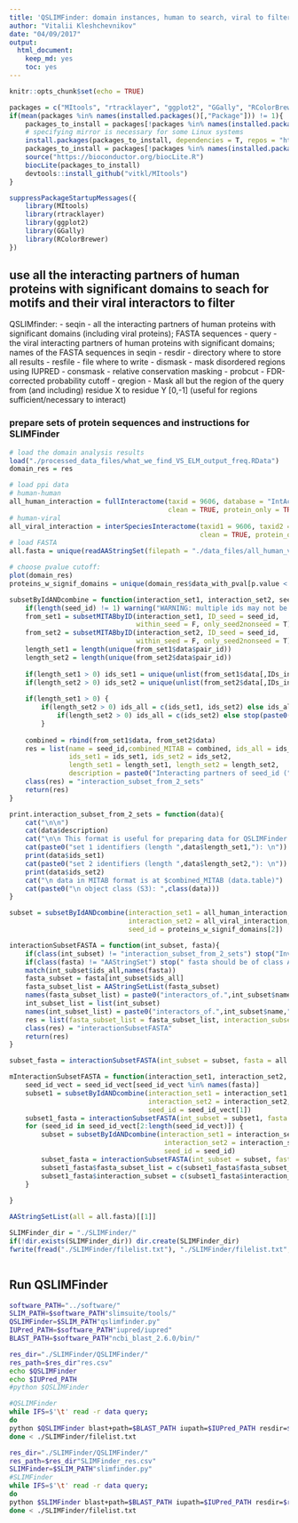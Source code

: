 ```yaml
---
title: 'QSLIMFinder: domain instances, human to search, viral to filter'
author: "Vitalii Kleshchevnikov"
date: "04/09/2017"
output: 
  html_document: 
    keep_md: yes
    toc: yes
---
```


```r
knitr::opts_chunk$set(echo = TRUE)

packages = c("MItools", "rtracklayer", "ggplot2", "GGally", "RColorBrewer", "R.utils")
if(mean(packages %in% names(installed.packages()[,"Package"])) != 1){
    packages_to_install = packages[!packages %in% names(installed.packages()[,"Package"])]
    # specifying mirror is necessary for some Linux systems
    install.packages(packages_to_install, dependencies = T, repos = "http://mirrors.ebi.ac.uk/CRAN/")
    packages_to_install = packages[!packages %in% names(installed.packages()[,"Package"])]
    source("https://bioconductor.org/biocLite.R")
    biocLite(packages_to_install)
    devtools::install_github("vitkl/MItools")
}

suppressPackageStartupMessages({
    library(MItools)
    library(rtracklayer)
    library(ggplot2)
    library(GGally)
    library(RColorBrewer)
})
```

## use all the interacting partners of human proteins with significant domains to seach for motifs and their viral interactors to filter

QSLIMfinder: 
- seqin - all the interacting partners of human proteins with significant domains (including viral proteins); FASTA sequences
- query - the viral interacting partners of human proteins with significant domains; names of the FASTA sequences in seqin
- resdir - directory where to store all results
- resfile - file where to write
- dismask - mask disordered regions using IUPRED
- consmask - relative conservation masking
- probcut - FDR-corrected probability cutoff
- qregion - Mask all but the region of the query from (and including) residue X to residue Y [0,-1] (useful for regions sufficient/necessary to interact)



### prepare sets of protein sequences and instructions for SLIMFinder

```r
# load the domain analysis results
load("./processed_data_files/what_we_find_VS_ELM_output_freq.RData")
domain_res = res

# load ppi data
# human-human
all_human_interaction = fullInteractome(taxid = 9606, database = "IntActFTP", format = "tab27",
                                        clean = TRUE, protein_only = TRUE, directory = "./data_files/")
# human-viral
all_viral_interaction = interSpeciesInteractome(taxid1 = 9606, taxid2 = 10239, database = "IntActFTP", format = "tab27",
                                                clean = TRUE, protein_only = TRUE, directory = "./data_files/")
# load FASTA
all.fasta = unique(readAAStringSet(filepath = "./data_files/all_human_viral_proteins.fasta", format = "fasta"))

# choose pvalue cutoff:
plot(domain_res)
proteins_w_signif_domains = unique(domain_res$data_with_pval[p.value < 0.4, IDs_interactor_human])

subsetByIdANDcombine = function(interaction_set1, interaction_set2, seed_id){
    if(length(seed_id) != 1) warning("WARNING: multiple ids may not be meaningful")
    from_set1 = subsetMITABbyID(interaction_set1, ID_seed = seed_id,
                                within_seed = F, only_seed2nonseed = T)
    from_set2 = subsetMITABbyID(interaction_set2, ID_seed = seed_id,
                                within_seed = F, only_seed2nonseed = T)
    length_set1 = length(unique(from_set1$data$pair_id))
    length_set2 = length(unique(from_set2$data$pair_id))
    
    if(length_set1 > 0) ids_set1 = unique(unlist(from_set1$data[,IDs_interactor_B])) else {ids_set1 = "NULL"; ids_all = ids_set2}
    if(length_set2 > 0) ids_set2 = unique(unlist(from_set2$data[,IDs_interactor_B])) else {ids_set2 = "NULL"; ids_all = ids_set1}
    
    if(length_set1 > 0) {
        if(length_set2 > 0) ids_all = c(ids_set1, ids_set2) else ids_all = c(ids_set1)} else {
            if(length_set2 > 0) ids_all = c(ids_set2) else stop(paste0("seed_id (",seed_id,") has no interactions is both interaction_set1 and interaction_set2"))
        }
    
    combined = rbind(from_set1$data, from_set2$data)
    res = list(name = seed_id,combined_MITAB = combined, ids_all = ids_all,
               ids_set1 = ids_set1, ids_set2 = ids_set2,
               length_set1 = length_set1, length_set2 = length_set2,
               description = paste0("Interacting partners of seed_id (",seed_id,") from interaction_set1 (", match.call()[["interaction_set1"]],") and interaction_set2 (", match.call()[["interaction_set2"]],")."))
    class(res) = "interaction_subset_from_2_sets"
    return(res)
}

print.interaction_subset_from_2_sets = function(data){
    cat("\n\n")
    cat(data$description)
    cat("\n\n This format is useful for preparing data for QSLIMFinder where one set is the search set and the other set is the query set. \n\n")
    cat(paste0("set 1 identifiers (length ",data$length_set1,"): \n"))
    print(data$ids_set1)
    cat(paste0("set 2 identifiers (length ",data$length_set2,"): \n"))
    print(data$ids_set2)
    cat("\n data in MITAB format is at $combined_MITAB (data.table)")
    cat(paste0("\n object class (S3): ",class(data)))
}

subset = subsetByIdANDcombine(interaction_set1 = all_human_interaction, 
                              interaction_set2 = all_viral_interaction, 
                              seed_id = proteins_w_signif_domains[2])

interactionSubsetFASTA = function(int_subset, fasta){
    if(class(int_subset) != "interaction_subset_from_2_sets") stop("Invalid input, int_subset should be the output of subsetByIdANDcombine function")
    if(class(fasta) != "AAStringSet") stop(" fasta should be of class AAStringSet (Biostrings) ")
    match(int_subset$ids_all,names(fasta))
    fasta_subset = fasta[int_subset$ids_all]
    fasta_subset_list = AAStringSetList(fasta_subset)
    names(fasta_subset_list) = paste0("interactors_of.",int_subset$name,".")
    int_subset_list = list(int_subset)
    names(int_subset_list) = paste0("interactors_of.",int_subset$name,".")
    res = list(fasta_subset_list = fasta_subset_list, interaction_subset = int_subset_list)
    class(res) = "interactionSubsetFASTA"
    return(res)
}

subset_fasta = interactionSubsetFASTA(int_subset = subset, fasta = all.fasta)

mInteractionSubsetFASTA = function(interaction_set1, interaction_set2, seed_id_vect, fasta) {
    seed_id_vect = seed_id_vect[seed_id_vect %in% names(fasta)]
    subset1 = subsetByIdANDcombine(interaction_set1 = interaction_set1, 
                                   interaction_set2 = interaction_set2, 
                                   seed_id = seed_id_vect[1])
    subset1_fasta = interactionSubsetFASTA(int_subset = subset1, fasta = fasta)
    for (seed_id in seed_id_vect[2:length(seed_id_vect)]) {
        subset = subsetByIdANDcombine(interaction_set1 = interaction_set1, 
                                       interaction_set2 = interaction_set2, 
                                       seed_id = seed_id)
        subset_fasta = interactionSubsetFASTA(int_subset = subset, fasta = fasta)
        subset1_fasta$fasta_subset_list = c(subset1_fasta$fasta_subset_list, subset_fasta$fasta_subset_list)
        subset1_fasta$interaction_subset = c(subset1_fasta$interaction_subset, subset_fasta$interaction_subset)
    }
    
}

AAStringSetList(all = all.fasta)[[1]]

SLIMFinder_dir = "./SLIMFinder/"
if(!dir.exists(SLIMFinder_dir)) dir.create(SLIMFinder_dir)
fwrite(fread("./SLIMFinder/filelist.txt"), "./SLIMFinder/filelist.txt", sep = "\t")



```

## Run QSLIMFinder 

```bash
software_PATH="../software/"
SLIM_PATH=$software_PATH"slimsuite/tools/"
QSLIMFinder=$SLIM_PATH"qslimfinder.py"
IUPred_PATH=$software_PATH"iupred/iupred"
BLAST_PATH=$software_PATH"ncbi_blast_2.6.0/bin/"

res_dir="./SLIMFinder/QSLIMFinder/"
res_path=$res_dir"res.csv"
echo $QSLIMFinder
echo $IUPred_PATH
#python $QSLIMFinder 

#QSLIMFinder
while IFS=$'\t' read -r data query;
do
python $QSLIMFinder blast+path=$BLAST_PATH iupath=$IUPred_PATH resdir=$res_dir resfile=$res_path seqin=$data query=$query dismask=T consmask=T cloudfix=F probcut=1
done < ./SLIMFinder/filelist.txt

res_dir="./SLIMFinder/QSLIMFinder/"
res_path=$res_dir"SLIMFinder_res.csv"
SLIMFinder=$SLIM_PATH"slimfinder.py"
#SLIMFinder
while IFS=$'\t' read -r data query;
do
python $SLIMFinder blast+path=$BLAST_PATH iupath=$IUPred_PATH resdir=$res_dir resfile=$res_path seqin=$data dismask=T cloudfix=F probcut=1
done < ./SLIMFinder/filelist.txt
```


